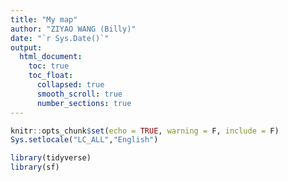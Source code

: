 ```yaml
---
title: "My map"
author: "ZIYAO WANG (Billy)"
date: "`r Sys.Date()`"
output: 
  html_document:
    toc: true
    toc_float:
      collapsed: true
      smooth_scroll: true
      number_sections: true
---
```


```r
knitr::opts_chunk$set(echo = TRUE, warning = F, include = F)
Sys.setlocale("LC_ALL","English")
```

```r
library(tidyverse)
library(sf)
```



